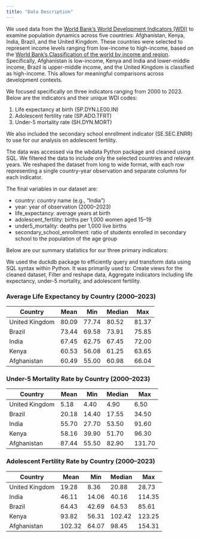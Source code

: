 ```yaml
---
title: "Data Description"
---
```


We used data from the [World Bank's World Development Indicators (WDI)](https://databank.worldbank.org/source/world-development-indicators) to examine population dynamics across five countries: Afghanistan, Kenya, India, Brazil, and the United Kingdom. These countries were selected to represent income levels ranging from low-income to high-income, based on the [World Bank's Classification of the world by income and region](https://datatopics.worldbank.org/world-development-indicators/the-world-by-income-and-region.html). Specifically, Afghanistan is low-income, Kenya and India and lower-middle income, Brazil is upper-middle income, and the United Kingdom is classified as high-income. This allows for meaningful comparisons across development contexts.

We focused specifically on three indicators ranging from 2000 to 2023. Below are the indicators and their unique WDI codes:

1. Life expectancy at birth (SP.DYN.LE00.IN)
2. Adolescent fertility rate (SP.ADO.TFRT)
3. Under-5 mortality rate (SH.DYN.MORT)

We also included the secondary school enrollment indicator (SE.SEC.ENRR) to use for our analysis on adolescent fertility.

The data was accessed via the wbdata Python package and cleaned using SQL. We filtered the data to include only the selected countries and relevant years. We reshaped the dataset from long to wide format, with each row representing a single country-year observation and separate columns for each indicator.

The final variables in our dataset are:

- country: country name (e.g., “India”)
- year: year of observation (2000–2023)
- life_expectancy: average years at birth
- adolescent_fertility: births per 1,000 women aged 15–19
- under5_mortality: deaths per 1,000 live births
- secondary_school_enrollment: ratio of students enrolled in secondary school to the population of the age group


Below are our summary statistics for our three primary indicators:

We used the duckdb package to efficiently query and transform data using SQL syntax within Python. It was primarily used to:
Create views for the cleaned dataset, Filter and reshape data,
Aggregate indicators including life expectancy, under-5 mortality, and adolescent fertility.





### Average Life Expectancy by Country (2000–2023)

| Country          | Mean  | Min   | Median |  Max   |
|------------------|-------|-------|--------|--------|
| United Kingdom   | 80.09 | 77.74 | 80.52  | 81.37  |
| Brazil           | 73.44 | 69.58 | 73.91  | 75.85  |
| India            | 67.45 | 62.75 | 67.45  | 72.00  |
| Kenya            | 60.53 | 56.08 | 61.25  | 63.65  |
| Afghanistan      | 60.49 | 55.00 | 60.98  | 66.04  |


### Under-5 Mortality Rate by Country (2000–2023)

| Country          | Mean  | Min   | Median |  Max   |
|------------------|-------|-------|--------|--------|
| United Kingdom   | 5.18  | 4.40  | 4.90   | 6.50   |
| Brazil           | 20.18 | 14.40 | 17.55  | 34.50  |
| India            | 55.70 | 27.70 | 53.50  | 91.60  |
| Kenya            | 58.16 | 39.90 | 51.70  | 96.30  
| Afghanistan      | 87.44 | 55.50 | 82.90  | 131.70 |


### Adolescent Fertility Rate by Country (2000–2023)

| Country          | Mean   | Min   | Median |  Max   |
|------------------|--------|-------|--------|--------|
| United Kingdom   | 19.28  | 8.36  | 20.88  | 28.73  |
| India            | 46.11  | 14.06 | 40.16  | 114.35 |
| Brazil           | 64.43  | 42.69 | 64.53  | 85.61  |
| Kenya            | 93.82  | 56.31 | 102.42 | 123.25 |
| Afghanistan      | 102.32 | 64.07 | 98.45  | 154.31 |
